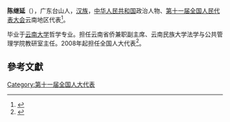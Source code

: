 '''陈继延'''（{{bd|1951年||}}），广东台山人，[[汉族|汉族]]，[[中华人民共和国|中华人民共和国]]政治人物、[[第十一届全国人民代表大会|第十一届全国人民代表大会]]云南地区代表<ref>{{cite web|author=新华网|title=第十一届全国人大代表|url=http://news.xinhuanet.com/ziliao/2008-03/03/content_7708230.htm?node=36628|publisher=新华网|accessdate=2014-01-07|archive-date=2014-01-10|archive-url=https://web.archive.org/web/20140110211415/http://news.xinhuanet.com/ziliao/2008-03/03/content_7708230.htm?node=36628|dead-url=no}}</ref>。

毕业于[[云南大学|云南大学]]哲学专业。担任云南省侨兼职副主席、云南民族大学法学与公共管理学院教研室主任。2008年起担任全国人大代表<ref>{{cite news|title=全国人大代表信息-陈继延|url= http://210.82.31.1:8084/delegate/viewDelegate.action?dbid=112393|accessdate=2013-04-05|newspaper=全国人大网|archive-url=https://web.archive.org/web/20140523230256/http://www.npc.gov.cn/delegate/viewDelegate.action?dbid=112393|archive-date=2014-05-23|dead-url=yes}}</ref>。

==參考文獻==
{{reflist}}
[[Category:第十一届全国人大代表|Category:第十一届全国人大代表]]